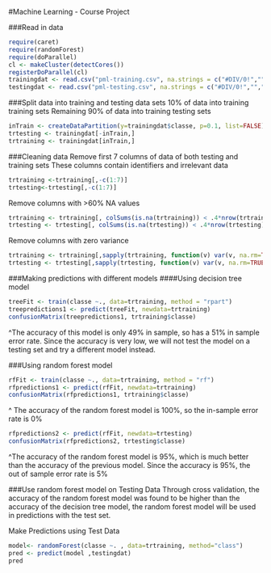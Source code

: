 #Machine Learning - Course Project

###Read in data
```r
require(caret)
require(randomForest)
require(doParallel)
cl <- makeCluster(detectCores())
registerDoParallel(cl)
trainingdat <- read.csv("pml-training.csv", na.strings = c("#DIV/0!","","NA"))
testingdat <- read.csv("pml-testing.csv", na.strings = c("#DIV/0!","","NA"))
```

###Split data into training and testing data sets
10% of data into training training sets
Remaining 90% of data into training testing sets
```r
inTrain <- createDataPartition(y=trainingdat$classe, p=0.1, list=FALSE)
trtesting <- trainingdat[-inTrain,]
trtraining <- trainingdat[inTrain,] 
```

###Cleaning data
Remove first 7 columns of data of both testing and training sets
These columns contain identifiers and irrelevant data
```r
trtraining <-trtraining[,-c(1:7)]
trtesting<-trtesting[,-c(1:7)]
```

Remove columns with >60% NA values
```r
trtraining <- trtraining[, colSums(is.na(trtraining)) < .4*nrow(trtraining)]
trtesting <- trtesting[, colSums(is.na(trtesting)) < .4*nrow(trtesting)]
```

Remove columns with zero variance
```r
trtraining <- trtraining[,sapply(trtraining, function(v) var(v, na.rm=TRUE)!=0)]
trtesting <- trtesting[,sapply(trtesting, function(v) var(v, na.rm=TRUE)!=0)]
```

###Making predictions with different models
####Using decision tree model
```r
treeFit <- train(classe ~., data=trtraining, method = "rpart")
treepredictions1 <- predict(treeFit, newdata=trtraining)
confusionMatrix(treepredictions1, trtraining$classe)
```
^The accuracy of this model is only 49% in sample, so has a 51% in sample error rate. Since the accuracy is very low, we will not test the model on a testing set and try a different model instead.

###Using random forest model
```r
rfFit <- train(classe ~., data=trtraining, method = "rf")
rfpredictions1 <- predict(rfFit, newdata=trtraining)
confusionMatrix(rfpredictions1, trtraining$classe)
```
^ The accuracy of the random forest model is 100%, so the in-sample error rate is 0%

```r
rfpredictions2 <- predict(rfFit, newdata=trtesting)
confusionMatrix(rfpredictions2, trtesting$classe)
```
^The accuracy of the random forest model is 95%, which is much better than the accuracy of the previous model. Since the accuracy is 95%, the out of sample error rate is 5%

###Use random forest model on Testing Data
Through cross validation, the accuracy of the random forest model was found to be higher than the accuracy of the decision tree model, the random forest model will be used in predictions with the test set.

Make Predictions using Test Data
```r
model<- randomForest(classe ~. , data=trtraining, method="class")
pred <- predict(model ,testingdat)
pred
```